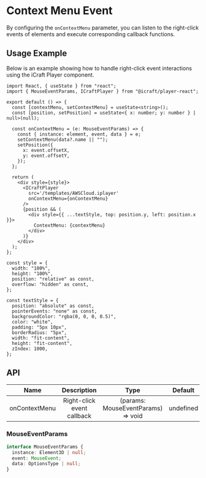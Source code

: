
# Context Menu Event

By configuring the `onContextMenu` parameter, you can listen to the right-click events of elements
and execute corresponding callback functions.

## Usage Example

Below is an example showing how to handle right-click event interactions using the iCraft Player
component.


<Wrap>
  <ContextMenuDemo />
</Wrap>

```tsx copy
import React, { useState } from "react";
import { MouseEventParams, ICraftPlayer } from "@icraft/player-react";

export default () => {
  const [contextMenu, setContextMenu] = useState<string>();
  const [position, setPosition] = useState<{ x: number; y: number } | null>(null);

  const onContextMenu = (e: MouseEventParams) => {
    const { instance: element, event, data } = e;
    setContextMenu(data?.name || "");
    setPosition({
      x: event.offsetX,
      y: event.offsetY,
    });
  };

  return (
    <div style={style}>
      <ICraftPlayer
        src='/templates/AWSCloud.iplayer'
        onContextMenu={onContextMenu}
      />
      {position && (
        <div style={{ ...textStyle, top: position.y, left: position.x }}>
          ContextMenu: {contextMenu}
        </div>
      )}
    </div>
  );
};

const style = {
  width: "100%",
  height: "100%",
  position: "relative" as const,
  overflow: "hidden" as const,
};

const textStyle = {
  position: "absolute" as const,
  pointerEvents: "none" as const,
  backgroundColor: "rgba(0, 0, 0, 0.5)",
  color: "white",
  padding: "5px 10px",
  borderRadius: "5px",
  width: "fit-content",
  height: "fit-content",
  zIndex: 1000,
};
```

## API

|     Name      |        Description         |                Type                |  Default  | Required |
| :-----------: | :------------------------: | :--------------------------------: | :-------: | :------: |
| onContextMenu | Right-click event callback | (params: MouseEventParams) => void | undefined |  false   |

### MouseEventParams

```ts
interface MouseEventParams {
  instance: Element3D | null;
  event: MouseEvent;
  data: OptionsType | null;
}
```
